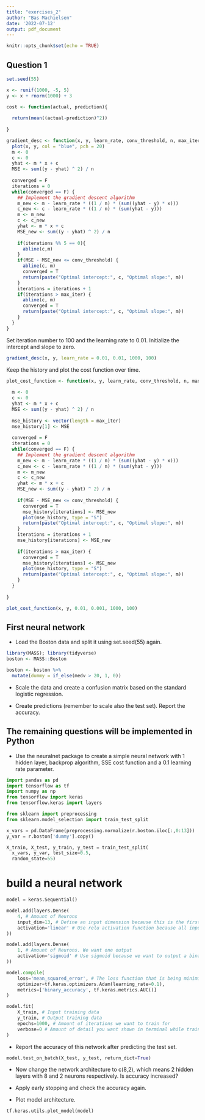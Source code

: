 ```yaml
---
title: "exercises_2"
author: "Bas Machielsen"
date: '2022-07-12'
output: pdf_document
---
```


```r
knitr::opts_chunk$set(echo = TRUE)
```

## Question 1

```r
set.seed(55)

x <- runif(1000, -5, 5)
y <- x + rnorm(1000) + 3
```

```r
cost <- function(actual, prediction){
  
  return(mean((actual-prediction)^2))
  
}

```

```r

gradient_desc <- function(x, y, learn_rate, conv_threshold, n, max_iter) {
  plot(x, y, col = "blue", pch = 20)
  m <- 0
  c <- 0
  yhat <- m * x + c
  MSE <- sum((y - yhat) ^ 2) / n
  
  converged = F
  iterations = 0
  while(converged == F) {
    ## Implement the gradient descent algorithm
    m_new <- m - learn_rate * ((1 / n) * (sum((yhat - y) * x)))
    c_new <- c - learn_rate * ((1 / n) * (sum(yhat - y)))
    m <- m_new
    c <- c_new
    yhat <- m * x + c
    MSE_new <- sum((y - yhat) ^ 2) / n
    
    if(iterations %% 5 == 0){
      abline(c,m)
    }
    if(MSE - MSE_new <= conv_threshold) {
      abline(c, m) 
      converged = T
      return(paste("Optimal intercept:", c, "Optimal slope:", m))
    }
    iterations = iterations + 1
    if(iterations > max_iter) { 
      abline(c, m) 
      converged = T
      return(paste("Optimal intercept:", c, "Optimal slope:", m))
    }
  }
}

```

Set iteration number to 100 and the learning rate to 0.01. Initialize the intercept and slope to zero.

```r

gradient_desc(x, y, learn_rate = 0.01, 0.01, 1000, 100)

```

Keep the history and plot the cost function over time.

```r
plot_cost_function <- function(x, y, learn_rate, conv_threshold, n, max_iter) {
  
  m <- 0
  c <- 0
  yhat <- m * x + c
  MSE <- sum((y - yhat) ^ 2) / n
  
  mse_history <- vector(length = max_iter)
  mse_history[1] <- MSE
  
  converged = F
  iterations = 0
  while(converged == F) {
    ## Implement the gradient descent algorithm
    m_new <- m - learn_rate * ((1 / n) * (sum((yhat - y) * x)))
    c_new <- c - learn_rate * ((1 / n) * (sum(yhat - y)))
    m <- m_new
    c <- c_new
    yhat <- m * x + c
    MSE_new <- sum((y - yhat) ^ 2) / n
    
    if(MSE - MSE_new <= conv_threshold) {
      converged = T
      mse_history[iterations] <- MSE_new
      plot(mse_history, type = "S")
      return(paste("Optimal intercept:", c, "Optimal slope:", m))
    }
    iterations = iterations + 1
    mse_history[iterations] <- MSE_new
    
    if(iterations > max_iter) { 
      converged = T
      mse_history[iterations] <- MSE_new
      plot(mse_history, type = "S")
      return(paste("Optimal intercept:", c, "Optimal slope:", m))
    }
  }
  
}

```

```r
plot_cost_function(x, y, 0.01, 0.001, 1000, 100)
```

## First neural network

-   Load the Boston data and split it using set.seed(55) again.

```r
library(MASS); library(tidyverse)
boston <- MASS::Boston

boston <- boston %>%
  mutate(dummy = if_else(medv > 20, 1, 0))
```

-   Scale the data and create a confusion matrix based on the standard logistic regression.

-   Create predictions (remember to scale also the test set). Report the accuracy.

## The remaining questions will be implemented in Python

-   Use the neuralnet package to create a simple neural network with 1 hidden layer, backprop algorithm, SSE cost function and a 0.1 learning rate parameter.

```python
import pandas as pd
import tensorflow as tf
import numpy as np
from tensorflow import keras
from tensorflow.keras import layers

from sklearn import preprocessing
from sklearn.model_selection import train_test_split

x_vars = pd.DataFrame(preprocessing.normalize(r.boston.iloc[:,0:13]))
y_var = r.boston['dummy'].copy()

X_train, X_test, y_train, y_test = train_test_split(
  x_vars, y_var, test_size=0.5, 
  random_state=55)

```

# build a neural network

```python
model = keras.Sequential()

model.add(layers.Dense(
    4, # Amount of Neurons
    input_dim=13, # Define an input dimension because this is the first layer
    activation='linear' # Use relu activation function because all inputs are positive
))

model.add(layers.Dense(
    1, # Amount of Neurons. We want one output
    activation='sigmoid' # Use sigmoid because we want to output a binary classification
))

model.compile(
    loss='mean_squared_error', # The loss function that is being minimized
    optimizer=tf.keras.optimizers.Adam(learning_rate=0.1),
    metrics=['binary_accuracy', tf.keras.metrics.AUC()] 
)


```

```python
model.fit(
    X_train, # Input training data
    y_train, # Output training data
    epochs=1000, # Amount of iterations we want to train for
    verbose=0 # Amount of detail you want shown in terminal while training
)

```

-   Report the accuracy of this network after predicting the test set.

```python
model.test_on_batch(X_test, y_test, return_dict=True)

```

-   Now change the network architecture to c(8,2), which means 2 hidden layers with 8 and 2 neurons respectively. Is accuracy increased?

-   Apply early stopping and check the accuracy again.

-   Plot model architecture.

```python
tf.keras.utils.plot_model(model)

```

